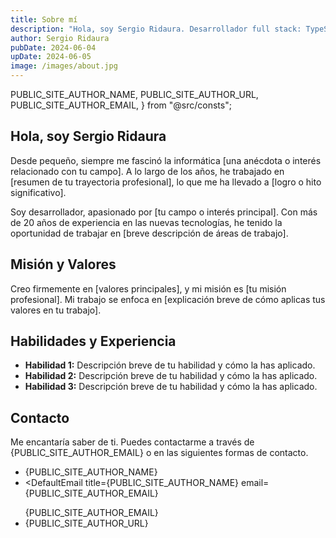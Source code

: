 ```yaml
---
title: Sobre mí
description: "Hola, soy Sergio Ridaura. Desarrollador full stack: TypeScript, AssemblyScript, Astro, React, Tailwind, Node y MySQL. Desarrollo rápido de aplicaciones y sitios web de alto rendimiento."
author: Sergio Ridaura
pubDate: 2024-06-04
upDate: 2024-06-05
image: /images/about.jpg
---
```


  PUBLIC_SITE_AUTHOR_NAME,
  PUBLIC_SITE_AUTHOR_URL,
  PUBLIC_SITE_AUTHOR_EMAIL,
} from "@src/consts";

## Hola, soy Sergio Ridaura

Desde pequeño, siempre me fascinó la informática [una anécdota o interés relacionado con tu campo]. A lo largo de los años, he trabajado en [resumen de tu trayectoria profesional], lo que me ha llevado a [logro o hito significativo].

Soy desarrollador, apasionado por [tu campo o interés principal]. Con más de 20 años de experiencia en las nuevas tecnologías, he tenido la oportunidad de trabajar en [breve descripción de áreas de trabajo].

## Misión y Valores

Creo firmemente en [valores principales], y mi misión es [tu misión profesional]. Mi trabajo se enfoca en [explicación breve de cómo aplicas tus valores en tu trabajo].

## Habilidades y Experiencia

- **Habilidad 1:** Descripción breve de tu habilidad y cómo la has aplicado.
- **Habilidad 2:** Descripción breve de tu habilidad y cómo la has aplicado.
- **Habilidad 3:** Descripción breve de tu habilidad y cómo la has aplicado.

## Contacto

Me encantaría saber de ti. Puedes contactarme a través de <DefaultEmail title={PUBLIC_SITE_AUTHOR_NAME} email={PUBLIC_SITE_AUTHOR_EMAIL} >{PUBLIC_SITE_AUTHOR_EMAIL}</DefaultEmail> o en las siguientes formas de contacto.

- <DefaultA title="PUBLIC_SITE_AUTHOR_NAME" url={PUBLIC_SITE_AUTHOR_NAME}>
    {PUBLIC_SITE_AUTHOR_NAME}
  </DefaultA>
- <DefaultEmail
    title={PUBLIC_SITE_AUTHOR_NAME}
    email={PUBLIC_SITE_AUTHOR_EMAIL}
  >
    {PUBLIC_SITE_AUTHOR_EMAIL}
  </DefaultEmail>
- <DefaultA title="GitHub" url={PUBLIC_SITE_AUTHOR_URL}>
    {PUBLIC_SITE_AUTHOR_URL}
  </DefaultA>
